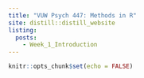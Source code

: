 ```yaml
---
title: "VUW Psych 447: Methods in R"
site: distill::distill_website
listing: 
  posts:
    - Week_1_Introduction
---
```


```r
knitr::opts_chunk$set(echo = FALSE)
```

<!-- ```{r, include = FALSE} -->
<!-- library(here) -->
<!-- # GitHub pages -->
<!-- file.create("docs/.nojekyll", showWarnings = FALSE) -->
<!-- # Ensure directories exist -->
<!-- dir.create("data", FALSE) -->
<!-- dir.create("models", FALSE) -->
<!-- ``` -->

<!-- ```{r render-everything, include = FALSE, eval = FALSE} -->
<!-- # Use to render all posts (article and slide deck) if needed -->
<!-- library(rmarkdown) -->
<!-- posts <- list.files( -->
<!--   "_posts", recursive = TRUE, pattern = ".Rmd", full.names = TRUE -->
<!--   ) -->
<!-- purrr::walk(posts, render) -->
<!-- ``` -->

